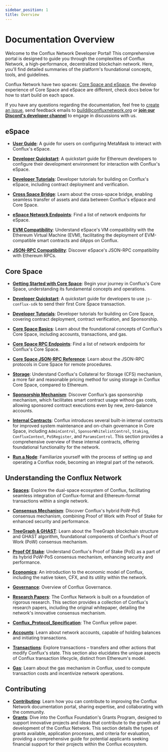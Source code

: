 ```yaml
---
sidebar_position: 1
title: Overview
---
```


# Documentation Overview

Welcome to the Conflux Network Developer Portal! This comprehensive portal is designed to guide you through the complexities of Conflux Network, a high-performance, decentralized blockchain network. Here, you'll find detailed summaries of the platform's foundational concepts, tools, and guidelines.

Conflux Network have two spaces: [Core Space and eSpace](/docs/overview/space-intro), the develop experience of Core Space and eSpace are different, check docs below for how to start build on each space.

If you have any questions regarding the documentation, feel free to [create an issue](https://github.com/Conflux-Chain/conflux-documentation/issues), send feedback emails to [build@confluxnetwork.org](mailto:build@confluxnetwork.org) or [**join our Discord's developer channel**](https://discord.gg/conflux-network-707952293412339843) to engage in discussions with us.

## **eSpace**

-   [**User Guide**](../espace/UserGuide): A guide for users on configuring MetaMask to interact with Conflux's eSpace.

-   [**Developer Quickstart**](../espace/DeveloperQuickstart): A quickstart guide for Ethereum developers to configure their development environment for interaction with Conflux's eSpace.

-   [**Developer Tutorials**](/docs/category/tutorials-1): Developer tutorials for building on Conflux's eSpace, including contract deployment and verification.

-   [**Cross Space Bridge**](../espace/build/cross-space-bridge): Learn about the cross-space bridge, enabling seamless transfer of assets and data between Conflux's eSpace and Core Space.

-   [**eSpace Network Endpoints**](../espace/network-endpoints): Find a list of network endpoints for eSpace.

-   [**EVM Compatibility**](../espace/build/evm-compatibility): Understand eSpace's VM compatibility with the Ethereum Virtual Machine (EVM), facilitating the deployment of EVM-compatible smart contracts and dApps on Conflux.

-   [**JSON-RPC Compatibility**](../espace/build/jsonrpc-compatibility.md): Discover eSpace's JSON-RPC compatibility with Ethereum RPCs.

## **Core Space**

-   [**Getting Started with Core Space**](../core/getting-started/): Begin your journey in Conflux's Core Space, understanding its fundamental concepts and operations.

-   [**Developer Quickstart**](../core/core-developer-quickstart): A quickstart guide for developers to use `js-conflux-sdk` to send their first Core Space transaction.

-   [**Developer Tutorials**](/docs/category/tutorials): Developer tutorials for building on Core Space, covering contract deployment, contract verification, and Sponsorship.

-   [**Core Space Basics**](/docs/category/core-space-basics): Learn about the foundational concepts of Conflux's Core Space, including accounts, transactions, and gas.

-   [**Core Space RPC Endpoints**](../core/conflux_rpcs): Find a list of network endpoints for Conflux's Core Space.

-   [**Core Space JSON-RPC Reference**](../core/build/json-rpc/): Learn about the JSON-RPC protocols in Core Space for remote procedures.

-   [**Storage**](../core/core-space-basics/storage): Understand Conflux's Collateral for Storage (CFS) mechanism, a more fair and reasonable pricing method for using storage in Conflux Core Space, compared to Ethereum.

-   [**Sponsorship Mechanism**](../core/core-space-basics/sponsor-mechanism): Discover Conflux’s gas sponsorship mechanism, which facilitates smart contract usage without gas costs, allowing sponsored contract executions even by new, zero-balance accounts.

-   [**Internal Contracts**](../core/core-space-basics/internal-contracts/): Conflux introduces several built-in internal contracts for improved system maintenance and on-chain governance in Core Space, including `AdminControl`, `SponsorWhitelistControl`, `Staking`, `ConfluxContext`, `PoSRegister`, and `ParamsControl`. This section provides a comprehensive overview of these internal contracts, offering foundational functionality for the network.

-   [**Run a Node**](../general/run-a-node/Overview): Familiarize yourself with the process of setting up and operating a Conflux node, becoming an integral part of the network.

## **Understanding the Conflux Network**

-   [**Spaces**](../general/conflux-basics/spaces): Explore the dual-space ecosystem of Conflux, facilitating seamless integration of Conflux-format and Ethereum-format transactions within a single network.

-   [**Consensus Mechanism**](../general/conflux-basics/consensus-mechanisms): Discover Conflux's hybrid PoW-PoS consensus mechanism, combining Proof of Work with Proof of Stake for enhanced security and performance.

-   [**TreeGraph & GHAST**](../general/conflux-basics/consensus-mechanisms/proof-of-work/): Learn about the TreeGraph blockchain structure and GHAST algorithm, foundational components of Conflux's Proof of Work (PoW) consensus mechanism.

-   [**Proof Of Stake**](../general/conflux-basics/consensus-mechanisms/proof-of-stake/pos_overview): Understand Conflux's Proof of Stake (PoS) as a part of its hybrid PoW-PoS consensus mechanism, enhancing security and performance.

-   [**Economics**](../general/conflux-basics/economics): An introduction to the economic model of Conflux, including the native token, CFX, and its utility within the network.

-   [**Governance**](../general/conflux-basics/conflux-governance/governance-overview): Overview of Conflux Governance.

-   [**Research Papers**](../general/conflux-basics/additional-resources/conflux_papers): The Conflux Network is built on a foundation of rigorous research. This section provides a collection of Conflux's research papers, including the original whitepaper, detailing the network's innovative consensus mechanism.

-   [**Conflux_Protocol_Specification**](https://confluxnetwork.org/files/Conflux_Protocol_Specification.pdf): The Conflux yellow paper.

-   [**Accounts**](../general/conflux-basics/accounts): Learn about network accounts, capable of holding balances and initiating transactions.

-   [**Transactions**](../general/conflux-basics/transactions): Explore transactions – transfers and other actions that modify Conflux's state. This section also elucidates the unique aspects of Conflux transaction lifecycle, distinct from Ethereum's model.

-   [**Gas**](../general/conflux-basics/gas): Learn about the gas mechanism in Conflux, used to compute transaction costs and incentivize network operations.

## Contributing

-   [**Contributing**](../general/CONTRIBUTING): Learn how you can contribute to improving the Conflux Network documentation portal, sharing expertise, and collaborating with the community.
-   [**Grants**](../general/build/grants): Dive into the Conflux Foundation's Grants Program, designed to support innovative projects and ideas that contribute to the growth and development of the Conflux Network. This section details the types of grants available, application processes, and criteria for evaluation, providing a comprehensive guide for potential applicants seeking financial support for their projects within the Conflux ecosystem.
